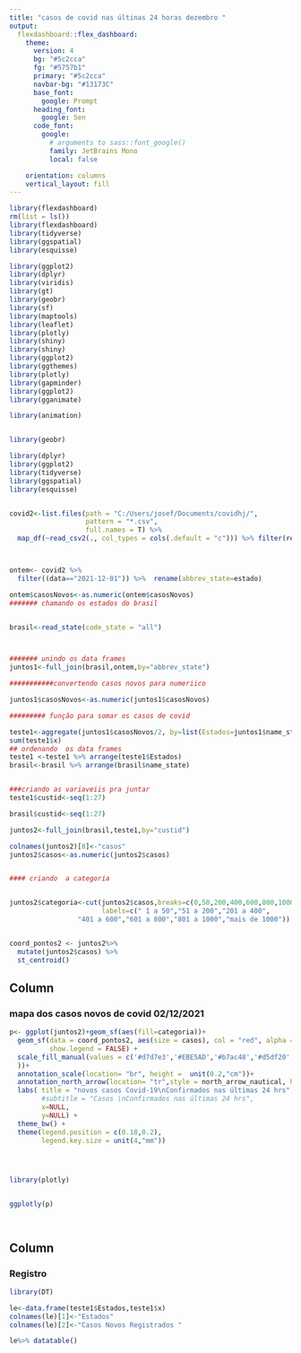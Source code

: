 ---
title: "casos de covid nas últinas 24 horas dezembro "
output: 
  flexdashboard::flex_dashboard:
    theme:
      version: 4
      bg: "#5c2cca"
      fg: "#5757b1" 
      primary: "#5c2cca"
      navbar-bg: "#13173C"
      base_font: 
        google: Prompt
      heading_font:
        google: Sen
      code_font:
        google: 
          # arguments to sass::font_google() 
          family: JetBrains Mono
          local: false

    orientation: columns
    vertical_layout: fill
---

```{r setup, include=FALSE}
library(flexdashboard)
rm(list = ls())
library(flexdashboard)
library(tidyverse)
library(ggspatial)
library(esquisse)

library(ggplot2)
library(dplyr)
library(viridis)
library(gt)
library(geobr)
library(sf)
library(maptools)
library(leaflet)
library(plotly)
library(shiny)
library(shiny)
library(ggplot2)
library(ggthemes)
library(plotly)
library(gapminder)
library(ggplot2)
library(gganimate)

library(animation)


library(geobr)

library(dplyr)
library(ggplot2)
library(tidyverse)
library(ggspatial)
library(esquisse)


covid2<-list.files(path = "C:/Users/josef/Documents/covidhj/",
                   pattern = "*.csv", 
                   full.names = T) %>% 
  map_df(~read_csv2(., col_types = cols(.default = "c"))) %>% filter(regiao!="Brasil")



ontem<- covid2 %>% 
  filter((data=="2021-12-01")) %>%  rename(abbrev_state=estado)

ontem$casosNovos<-as.numeric(ontem$casosNovos)
####### chamando os estados do brasil 


brasil<-read_state(code_state = "all")



####### unindo os data frames 
juntos1<-full_join(brasil,ontem,by="abbrev_state")

###########convertendo casos novos para numeriico 

juntos1$casosNovos<-as.numeric(juntos1$casosNovos)

######### função para somar os casos de covid 

teste1<-aggregate(juntos1$casosNovos/2, by=list(Estados=juntos1$name_state), FUN=sum)
sum(teste1$x)
## ordenando  os data frames 
teste1 <-teste1 %>% arrange(teste1$Estados)
brasil<-brasil %>% arrange(brasil$name_state)


###criando as variaveiis pra juntar 
teste1$custid<-seq(1:27)

brasil$custid<-seq(1:27)

juntos2<-full_join(brasil,teste1,by="custid")

colnames(juntos2)[8]<-"casos"
juntos2$casos<-as.numeric(juntos2$casos)


#### criando  a categoria 


juntos2$categoria<-cut(juntos2$casos,breaks=c(0,50,200,400,600,800,1000,Inf),
                       labels=c(" 1 a 50","51 a 200","201 a 400",
                 "401 a 600","601 a 800","801 a 1000","mais de 1000"))


coord_pontos2 <- juntos2%>% 
  mutate(juntos2$casos) %>% 
  st_centroid()

```

Column {data-width=500}
-----------------------------------------------------------------------

### mapa dos casos novos de covid 02/12/2021

```{r}


p<- ggplot(juntos2)+geom_sf(aes(fill=categoria))+
  geom_sf(data = coord_pontos2, aes(size = casos), col = "red", alpha = .55,
          show.legend = FALSE) +
  scale_fill_manual(values = c('#d7d7e3','#EBE5AD','#b7ac48','#d5df20','#d8a527','#f4920b','#fa6005'
  ))+
  annotation_scale(location= "br", height =  unit(0.2,"cm"))+
  annotation_north_arrow(location= "tr",style = north_arrow_nautical, height = unit(1.5, "cm"), width = unit(1.5, "cm")) +
  labs( title = "novos casos Covid-19\nConfirmados nas últimas 24 hrs",
        #subtitle = "Casos \nConfirmados nas últimas 24 hrs",
        x=NULL,
        y=NULL) +
  theme_bw() + 
  theme(legend.position = c(0.18,0.2),
        legend.key.size = unit(4,"mm"))




library(plotly)


ggplotly(p)




```





Column {data-width=500}
-----------------------------------------------------------------------


###  Registro



```{r}
library(DT)

le<-data.frame(teste1$Estados,teste1$x)
colnames(le)[1]<-"Estados"
colnames(le)[2]<-"Casos Novos Registrados "

le%>% datatable()


``` 